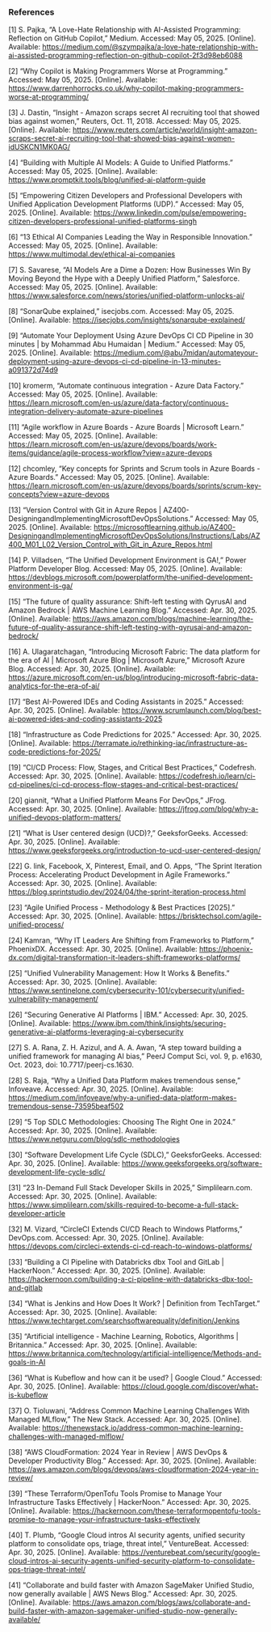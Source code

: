 ### **References** {.unnumbered}

[1] S. Pajka, “A Love-Hate Relationship with AI-Assisted Programming: Reflection on GitHub Copilot,” Medium. Accessed: May 05, 2025. [Online]. Available: [  https://medium.com/@szympajka/a-love-hate-relationship-with-ai-assisted-programming-reflection-on-github-copilot-2f3d98eb6088 ](https://medium.com/@szympajka/a-love-hate-relationship-with-ai-assisted-programming-reflection-on-github-copilot-2f3d98eb6088 )

[2] “Why Copilot is Making Programmers Worse at Programming.” Accessed: May 05, 2025. [Online]. Available: [  https://www.darrenhorrocks.co.uk/why-copilot-making-programmers-worse-at-programming/ ](https://www.darrenhorrocks.co.uk/why-copilot-making-programmers-worse-at-programming/ )

[3] J. Dastin, “Insight - Amazon scraps secret AI recruiting tool that showed bias against women,” Reuters, Oct. 11, 2018. Accessed: May 05, 2025. [Online]. Available: [  https://www.reuters.com/article/world/insight-amazon-scraps-secret-ai-recruiting-tool-that-showed-bias-against-women-idUSKCN1MK0AG/ ](https://www.reuters.com/article/world/insight-amazon-scraps-secret-ai-recruiting-tool-that-showed-bias-against-women-idUSKCN1MK0AG/ )

[4] “Building with Multiple AI Models: A Guide to Unified Platforms.” Accessed: May 05, 2025. [Online]. Available: [  https://www.promptkit.tools/blog/unified-ai-platform-guide ](https://www.promptkit.tools/blog/unified-ai-platform-guide )

[5] “Empowering Citizen Developers and Professional Developers with Unified Application Development Platforms (UDP).” Accessed: May 05, 2025. [Online]. Available: [  https://www.linkedin.com/pulse/empowering-citizen-developers-professional-unified-platforms-singh ](https://www.linkedin.com/pulse/empowering-citizen-developers-professional-unified-platforms-singh )

[6] “13 Ethical AI Companies Leading the Way in Responsible Innovation.” Accessed: May 05, 2025. [Online]. Available: [  https://www.multimodal.dev/ethical-ai-companies ](https://www.multimodal.dev/ethical-ai-companies )

[7] S. Savarese, “AI Models Are a Dime a Dozen: How Businesses Win By Moving Beyond the Hype with a Deeply Unified Platform,” Salesforce. Accessed: May 05, 2025. [Online]. Available: [  https://www.salesforce.com/news/stories/unified-platform-unlocks-ai/ ](https://www.salesforce.com/news/stories/unified-platform-unlocks-ai/ )

[8] “SonarQube explained,” isecjobs.com. Accessed: May 05, 2025. [Online]. Available: [  https://isecjobs.com/insights/sonarqube-explained/ ](https://isecjobs.com/insights/sonarqube-explained/ )

[9] “Automate Your Deployment Using Azure DevOps CI CD Pipeline in 30 minutes | by Mohammad Abu Humaidan | Medium.” Accessed: May 05, 2025. [Online]. Available: [  https://medium.com/@abu7midan/automateyour-deployment-using-azure-devops-ci-cd-pipeline-in-13-minutes-a091372d74d9 ](https://medium.com/@abu7midan/automateyour-deployment-using-azure-devops-ci-cd-pipeline-in-13-minutes-a091372d74d9 )

[10] kromerm, “Automate continuous integration - Azure Data Factory.” Accessed: May 05, 2025. [Online]. Available: [  https://learn.microsoft.com/en-us/azure/data-factory/continuous-integration-delivery-automate-azure-pipelines ](https://learn.microsoft.com/en-us/azure/data-factory/continuous-integration-delivery-automate-azure-pipelines )

[11] “Agile workflow in Azure Boards - Azure Boards | Microsoft Learn.” Accessed: May 05, 2025. [Online]. Available: [  https://learn.microsoft.com/en-us/azure/devops/boards/work-items/guidance/agile-process-workflow?view=azure-devops ](https://learn.microsoft.com/en-us/azure/devops/boards/work-items/guidance/agile-process-workflow?view=azure-devops )

[12] chcomley, “Key concepts for Sprints and Scrum tools in Azure Boards - Azure Boards.” Accessed: May 05, 2025. [Online]. Available: [  https://learn.microsoft.com/en-us/azure/devops/boards/sprints/scrum-key-concepts?view=azure-devops ](https://learn.microsoft.com/en-us/azure/devops/boards/sprints/scrum-key-concepts?view=azure-devops )

[13] “Version Control with Git in Azure Repos | AZ400-DesigningandImplementingMicrosoftDevOpsSolutions.” Accessed: May 05, 2025. [Online]. Available: [  https://microsoftlearning.github.io/AZ400-DesigningandImplementingMicrosoftDevOpsSolutions/Instructions/Labs/AZ400_M01_L02_Version_Control_with_Git_in_Azure_Repos.html ](https://microsoftlearning.github.io/AZ400-DesigningandImplementingMicrosoftDevOpsSolutions/Instructions/Labs/AZ400_M01_L02_Version_Control_with_Git_in_Azure_Repos.html )

[14] P. Villadsen, “The Unified Development Environment is GA!,” Power Platform Developer Blog. Accessed: May 05, 2025. [Online]. Available: [  https://devblogs.microsoft.com/powerplatform/the-unified-development-environment-is-ga/ ](https://devblogs.microsoft.com/powerplatform/the-unified-development-environment-is-ga/ )

[15] “The future of quality assurance: Shift-left testing with QyrusAI and Amazon Bedrock | AWS Machine Learning Blog.” Accessed: Apr. 30, 2025. [Online]. Available: [  https://aws.amazon.com/blogs/machine-learning/the-future-of-quality-assurance-shift-left-testing-with-qyrusai-and-amazon-bedrock/ ](https://aws.amazon.com/blogs/machine-learning/the-future-of-quality-assurance-shift-left-testing-with-qyrusai-and-amazon-bedrock/ )

[16] A. Ulagaratchagan, “Introducing Microsoft Fabric: The data platform for the era of AI | Microsoft Azure Blog | Microsoft Azure,” Microsoft Azure Blog. Accessed: Apr. 30, 2025. [Online]. Available: [  https://azure.microsoft.com/en-us/blog/introducing-microsoft-fabric-data-analytics-for-the-era-of-ai/ ](https://azure.microsoft.com/en-us/blog/introducing-microsoft-fabric-data-analytics-for-the-era-of-ai/ )

[17] “Best AI-Powered IDEs and Coding Assistants in 2025.” Accessed: Apr. 30, 2025. [Online]. Available: [  https://www.scrumlaunch.com/blog/best-ai-powered-ides-and-coding-assistants-2025 ](https://www.scrumlaunch.com/blog/best-ai-powered-ides-and-coding-assistants-2025 )

[18] “Infrastructure as Code Predictions for 2025.” Accessed: Apr. 30, 2025. [Online]. Available: [  https://terramate.io/rethinking-iac/infrastructure-as-code-predictions-for-2025/ ](https://terramate.io/rethinking-iac/infrastructure-as-code-predictions-for-2025/ )

[19] “CI/CD Process: Flow, Stages, and Critical Best Practices,” Codefresh. Accessed: Apr. 30, 2025. [Online]. Available: [  https://codefresh.io/learn/ci-cd-pipelines/ci-cd-process-flow-stages-and-critical-best-practices/ ](https://codefresh.io/learn/ci-cd-pipelines/ci-cd-process-flow-stages-and-critical-best-practices/ )

[20] giannit, “What a Unified Platform Means For DevOps,” JFrog. Accessed: Apr. 30, 2025. [Online]. Available: [  https://jfrog.com/blog/why-a-unified-devops-platform-matters/ ](https://jfrog.com/blog/why-a-unified-devops-platform-matters/ )

[21] “What is User centered design (UCD)?,” GeeksforGeeks. Accessed: Apr. 30, 2025. [Online]. Available: [  https://www.geeksforgeeks.org/introduction-to-ucd-user-centered-design/ ](https://www.geeksforgeeks.org/introduction-to-ucd-user-centered-design/ )

[22] G. link, Facebook, X, Pinterest, Email, and O. Apps, “The Sprint Iteration Process: Accelerating Product Development in Agile Frameworks.” Accessed: Apr. 30, 2025. [Online]. Available: [  https://blog.sprintstudio.dev/2024/04/the-sprint-iteration-process.html ](https://blog.sprintstudio.dev/2024/04/the-sprint-iteration-process.html )

[23] “Agile Unified Process - Methodology & Best Practices [2025].” Accessed: Apr. 30, 2025. [Online]. Available: [  https://brisktechsol.com/agile-unified-process/ ](https://brisktechsol.com/agile-unified-process/ )

[24] Kamran, “Why IT Leaders Are Shifting from Frameworks to Platform,” PhoenixDX. Accessed: Apr. 30, 2025. [Online]. Available: [  https://phoenix-dx.com/digital-transformation-it-leaders-shift-frameworks-platforms/ ](https://phoenix-dx.com/digital-transformation-it-leaders-shift-frameworks-platforms/ )

[25] “Unified Vulnerability Management: How It Works & Benefits.” Accessed: Apr. 30, 2025. [Online]. Available: [  https://www.sentinelone.com/cybersecurity-101/cybersecurity/unified-vulnerability-management/ ](https://www.sentinelone.com/cybersecurity-101/cybersecurity/unified-vulnerability-management/ )

[26] “Securing Generative AI Platforms | IBM.” Accessed: Apr. 30, 2025. [Online]. Available: [  https://www.ibm.com/think/insights/securing-generative-ai-platforms-leveraging-ai-cybersecurity ](https://www.ibm.com/think/insights/securing-generative-ai-platforms-leveraging-ai-cybersecurity )

[27] S. A. Rana, Z. H. Azizul, and A. A. Awan, “A step toward building a unified framework for managing AI bias,” PeerJ Comput Sci, vol. 9, p. e1630, Oct. 2023, doi: 10.7717/peerj-cs.1630.

[28] S. Raja, “Why a Unified Data Platform makes tremendous sense,” Infoveave. Accessed: Apr. 30, 2025. [Online]. Available: [  https://medium.com/infoveave/why-a-unified-data-platform-makes-tremendous-sense-73595beaf502 ](https://medium.com/infoveave/why-a-unified-data-platform-makes-tremendous-sense-73595beaf502 )

[29] “5 Top SDLC Methodologies: Choosing The Right One in 2024.” Accessed: Apr. 30, 2025. [Online]. Available: [  https://www.netguru.com/blog/sdlc-methodologies ](https://www.netguru.com/blog/sdlc-methodologies )

[30] “Software Development Life Cycle (SDLC),” GeeksforGeeks. Accessed: Apr. 30, 2025. [Online]. Available: [  https://www.geeksforgeeks.org/software-development-life-cycle-sdlc/ ](https://www.geeksforgeeks.org/software-development-life-cycle-sdlc/ )

[31] “23 In-Demand Full Stack Developer Skills in 2025,” Simplilearn.com. Accessed: Apr. 30, 2025. [Online]. Available: [  https://www.simplilearn.com/skills-required-to-become-a-full-stack-developer-article ](https://www.simplilearn.com/skills-required-to-become-a-full-stack-developer-article )

[32] M. Vizard, “CircleCI Extends CI/CD Reach to Windows Platforms,” DevOps.com. Accessed: Apr. 30, 2025. [Online]. Available: [  https://devops.com/circleci-extends-ci-cd-reach-to-windows-platforms/ ](https://devops.com/circleci-extends-ci-cd-reach-to-windows-platforms/ )

[33] “Building a CI Pipeline with Databricks dbx Tool and GitLab | HackerNoon.” Accessed: Apr. 30, 2025. [Online]. Available: [  https://hackernoon.com/building-a-ci-pipeline-with-databricks-dbx-tool-and-gitlab ](https://hackernoon.com/building-a-ci-pipeline-with-databricks-dbx-tool-and-gitlab )

[34] “What is Jenkins and How Does It Work? | Definition from TechTarget.” Accessed: Apr. 30, 2025. [Online]. Available: [  https://www.techtarget.com/searchsoftwarequality/definition/Jenkins ](https://www.techtarget.com/searchsoftwarequality/definition/Jenkins )

[35] “Artificial intelligence - Machine Learning, Robotics, Algorithms | Britannica.” Accessed: Apr. 30, 2025. [Online]. Available: [  https://www.britannica.com/technology/artificial-intelligence/Methods-and-goals-in-AI ](https://www.britannica.com/technology/artificial-intelligence/Methods-and-goals-in-AI )

[36] “What is Kubeflow and how can it be used? | Google Cloud.” Accessed: Apr. 30, 2025. [Online]. Available: [  https://cloud.google.com/discover/what-is-kubeflow ](https://cloud.google.com/discover/what-is-kubeflow )

[37] O. Tioluwani, “Address Common Machine Learning Challenges With Managed MLflow,” The New Stack. Accessed: Apr. 30, 2025. [Online]. Available: [  https://thenewstack.io/address-common-machine-learning-challenges-with-managed-mlflow/ ](https://thenewstack.io/address-common-machine-learning-challenges-with-managed-mlflow/ )

[38] “AWS CloudFormation: 2024 Year in Review | AWS DevOps & Developer Productivity Blog.” Accessed: Apr. 30, 2025. [Online]. Available: [  https://aws.amazon.com/blogs/devops/aws-cloudformation-2024-year-in-review/ ](https://aws.amazon.com/blogs/devops/aws-cloudformation-2024-year-in-review/ )

[39] “These Terraform/OpenTofu Tools Promise to Manage Your Infrastructure Tasks Effectively | HackerNoon.” Accessed: Apr. 30, 2025. [Online]. Available: [  https://hackernoon.com/these-terraformopentofu-tools-promise-to-manage-your-infrastructure-tasks-effectively ](https://hackernoon.com/these-terraformopentofu-tools-promise-to-manage-your-infrastructure-tasks-effectively )

[40] T. Plumb, “Google Cloud intros AI security agents, unified security platform to consolidate ops, triage, threat intel,” VentureBeat. Accessed: Apr. 30, 2025. [Online]. Available: [  https://venturebeat.com/security/google-cloud-intros-ai-security-agents-unified-security-platform-to-consolidate-ops-triage-threat-intel/ ](https://venturebeat.com/security/google-cloud-intros-ai-security-agents-unified-security-platform-to-consolidate-ops-triage-threat-intel/ )

[41] “Collaborate and build faster with Amazon SageMaker Unified Studio, now generally available | AWS News Blog.” Accessed: Apr. 30, 2025. [Online]. Available: [  https://aws.amazon.com/blogs/aws/collaborate-and-build-faster-with-amazon-sagemaker-unified-studio-now-generally-available/ ](https://aws.amazon.com/blogs/aws/collaborate-and-build-faster-with-amazon-sagemaker-unified-studio-now-generally-available/ )
